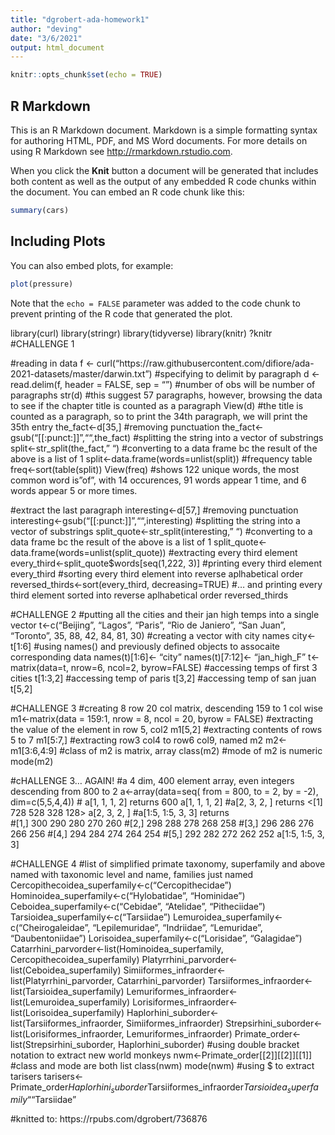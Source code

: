 ```yaml
---
title: "dgrobert-ada-homework1"
author: "deving"
date: "3/6/2021"
output: html_document
---
```


```r
knitr::opts_chunk$set(echo = TRUE)
```

## R Markdown

This is an R Markdown document. Markdown is a simple formatting syntax for authoring HTML, PDF, and MS Word documents. For more details on using R Markdown see <http://rmarkdown.rstudio.com>.

When you click the **Knit** button a document will be generated that includes both content as well as the output of any embedded R code chunks within the document. You can embed an R code chunk like this:

```r
summary(cars)
```

## Including Plots

You can also embed plots, for example:

```r
plot(pressure)
```

Note that the `echo = FALSE` parameter was added to the code chunk to prevent printing of the R code that generated the plot.

library(curl)
library(stringr)
library(tidyverse)
library(knitr)
?knitr
#CHALLENGE 1

#reading in data
f <- curl("https://raw.githubusercontent.com/difiore/ada-2021-datasets/master/darwin.txt")
#specifying \n to delimit by paragraph
d <- read.delim(f, header = FALSE, sep = "\n")
#number of obs will be number of paragraphs
str(d)
#this suggest 57 paragraphs, however, browsing the data to see if the chapter title is counted as a paragraph
View(d)
#the title is counted as a paragraph, so to print the 34th paragraph, we will print the 35th entry
the_fact<-d[35,]
#removing punctuation
the_fact<-gsub("[[:punct:]]","",the_fact)
#splitting the string into a vector of substrings
split<-str_split(the_fact, " ")
#converting to a data frame bc the result of the above is a list of 1
split<-data.frame(words=unlist(split))
#frequency table 
freq<-sort(table(split))
View(freq)
#shows 122 unique words, the most common word is "of", with 14 occurences, 91 words appear 1 time, and 6 words appear 5 or more times.

#extract the last paragraph
interesting<-d[57,]
#removing punctuation
interesting<-gsub("[[:punct:]]","",interesting)
#splitting the string into a vector of substrings
split_quote<-str_split(interesting, " ")
#converting to a data frame bc the result of the above is a list of 1
split_quote<-data.frame(words=unlist(split_quote))
#extracting every third element
every_third<-split_quote$words[seq(1,222, 3)]
#printing every third element
every_third
#sorting every third element into reverse aplhabetical order
reversed_thirds<-sort(every_third, decreasing=TRUE)
#... and printing every third element sorted into reverse aplhabetical order
reversed_thirds

#CHALLENGE 2
#putting all the cities and their jan high temps into a single vector
t<-c("Beijing", "Lagos", "Paris", "Rio de Janiero", "San Juan", "Toronto", 35, 88, 42, 84, 81, 30)
#creating a vector with city names
city<-t[1:6]
#using names() and previously defined objects to assocaite corresponding data
names(t)[1:6]<- "city"
names(t)[7:12]<- "jan_high_F"
t<-matrix(data=t, nrow=6, ncol=2, byrow=FALSE)
#accessing temps of first 3 cities
t[1:3,2]
#accessing temp of paris
t[3,2]
#accessing temp of san juan
t[5,2]

#CHALLENGE 3
#creating 8 row 20 col matrix, descending 159 to 1 col wise
m1<-matrix(data = 159:1, nrow = 8, ncol = 20, byrow = FALSE)
#extracting the value of the element in row 5, col2
m1[5,2]
#extracting contents of rows 5 to 7
m1[5:7,]
#extracting row3 col4 to row6 col9, named m2
m2<-m1[3:6,4:9]
#class of m2 is matrix, array
class(m2)
#mode of m2 is numeric
mode(m2)

#cHALLENGE 3... AGAIN!
#a 4 dim, 400 element array, even integers descending from 800 to 2
a<-array(data=seq( from = 800, to = 2, by = -2), dim=c(5,5,4,4))
# a[1, 1, 1, 2] returns 600
a[1, 1, 1, 2] 
#a[2, 3, 2, ] returns <[1] 728 528 328 128>
a[2, 3, 2, ]
#a[1:5, 1:5, 3, 3] returns      
#[1,]  300  290  280  270  260
#[2,]  298  288  278  268  258
#[3,]  296  286  276  266  256
#[4,]  294  284  274  264  254
#[5,]  292  282  272  262  252
a[1:5, 1:5, 3, 3]

#CHALLENGE 4
#list of simplified primate taxonomy, superfamily and above named with taxonomic level and name, families just named
Cercopithecoidea_superfamily<-c("Cercopithecidae")
Hominoidea_superfamily<-c("Hylobatidae", "Hominidae")
Ceboidea_superfamily<-c("Cebidae", "Atelidae", "Pitheciidae")
Tarsioidea_superfamily<-c("Tarsiidae")
Lemuroidea_superfamily<-c("Cheirogaleidae", "Lepilemuridae", "Indriidae", "Lemuridae", "Daubentoniidae")
Lorisoidea_superfamily<-c("Lorisidae", "Galagidae")
Catarrhini_parvorder<-list(Hominoidea_superfamily, Cercopithecoidea_superfamily)
Platyrrhini_parvorder<-list(Ceboidea_superfamily)
Simiiformes_infraorder<-list(Platyrrhini_parvorder, Catarrhini_parvorder)
Tarsiiformes_infraorder<-list(Tarsioidea_superfamily)
Lemuriformes_infraorder<-list(Lemuroidea_superfamily)
Lorisiformes_infraorder<-list(Lorisoidea_superfamily)
Haplorhini_suborder<-list(Tarsiiformes_infraorder, Simiiformes_infraorder)
Strepsirhini_suborder<-list(Lorisiformes_infraorder, Lemuriformes_infraorder)
Primate_order<-list(Strepsirhini_suborder, Haplorhini_suborder)
#using double bracket notation to extract new world monkeys
nwm<-Primate_order[[2]][[2]][[1]]
#class and mode are both list
class(nwm)
mode(nwm)
#using $ to extract tarisers
tarisers<-Primate_order$Haplorhini_suborder$Tarsiiformes_infraorder$Tarsioidea_superfamily$""Tarsiidae"

#knitted to:
https://rpubs.com/dgrobert/736876



